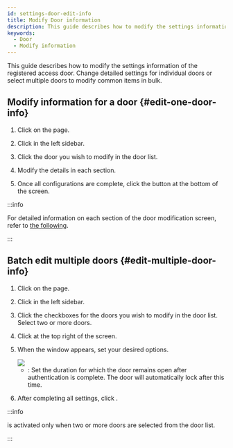 ```yaml
---
id: settings-door-edit-info
title: Modify Door information
description: This guide describes how to modify the settings information of the registered access door.
keywords:
  - Door
  - Modify information
---
```


This guide describes how to modify the settings information of the registered access door. Change detailed settings for individual doors or select multiple doors to modify common items in bulk.

## Modify information for a door {#edit-one-door-info}

1. Click <Cmd sid='shell.header.setting' /> on the <Cmd sid='shell.header.launcher' /> page.

2. Click <Cmd sid='setting.menu.door.root' /> in the left sidebar.

3. Click the door you wish to modify in the door list.

4. Modify the details in each section.

5. Once all configurations are complete, click the <Cmd sid='button.apply' product='2' /> button at the bottom of the screen.

:::info

For detailed information on each section of the door modification screen, refer to [the following](settings-door-add).

:::

## Batch edit multiple doors {#edit-multiple-door-info}

1. Click <Cmd sid='shell.header.setting' /> on the <Cmd sid='shell.header.launcher' /> page.

2. Click <Cmd sid='setting.menu.door.root' /> in the left sidebar.

3. Click the checkboxes for the doors you wish to modify in the door list. Select two or more doors.

4. Click <Cmd sid='button.batchEdit' product='2' /> at the top right of the screen.

5. When the <Cmd sid='button.batchEdit' product='2' /> window appears, set your desired options.

   <Image src='/img/biostarx-setting-door-edit-batch.png' />

   * <Cmd sid='door.openTime' product='2' />: Set the duration for which the door remains open after authentication is complete. The door will automatically lock after this time.

6. After completing all settings, click <Cmd sid='button.apply' product='2' />.

:::info

<Cmd sid='button.batchEdit' product='2' /> is activated only when two or more doors are selected from the door list.

:::
